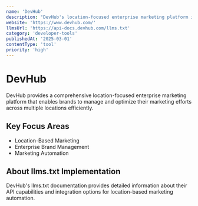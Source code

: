 ```yaml
---
name: 'DevHub'
description: "DevHub's location-focused enterprise marketing platform is easy to use and configured specifically for your brand's unique needs."
website: 'https://www.devhub.com/'
llmsUrl: 'https://api-docs.devhub.com/llms.txt'
category: 'developer-tools'
publishedAt: '2025-03-01'
contentType: 'tool'
priority: 'high'
---
```


# DevHub

DevHub provides a comprehensive location-focused enterprise marketing platform that enables brands to manage and optimize their marketing efforts across multiple locations efficiently.

## Key Focus Areas

- Location-Based Marketing
- Enterprise Brand Management
- Marketing Automation

## About llms.txt Implementation

DevHub's llms.txt documentation provides detailed information about their API capabilities and integration options for location-based marketing automation.
